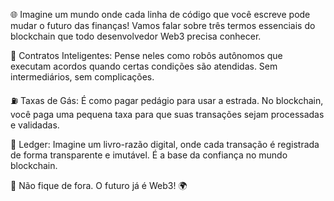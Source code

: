 🌐 Imagine um mundo onde cada linha de código que você escreve pode mudar o futuro das finanças! Vamos falar sobre três termos essenciais do blockchain que todo desenvolvedor Web3 precisa conhecer.

🔗 Contratos Inteligentes: Pense neles como robôs autônomos que executam acordos quando certas condições são atendidas. Sem intermediários, sem complicações.

⛽ Taxas de Gás: É como pagar pedágio para usar a estrada. No blockchain, você paga uma pequena taxa para que suas transações sejam processadas e validadas.

📜 Ledger: Imagine um livro-razão digital, onde cada transação é registrada de forma transparente e imutável. É a base da confiança no mundo blockchain.

🚀 Não fique de fora. O futuro já é Web3! 🌍
